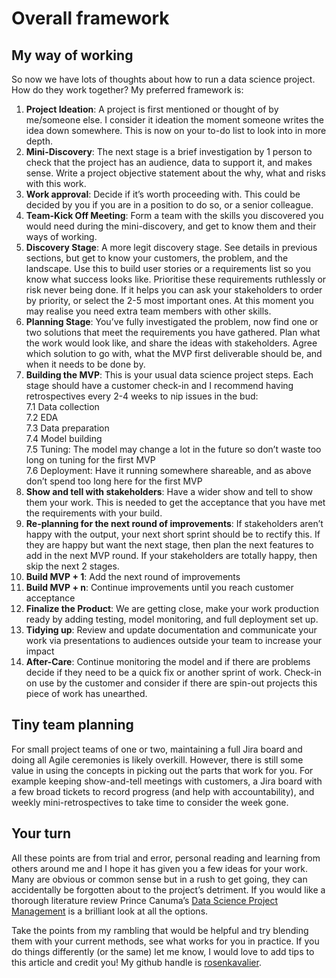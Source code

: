# Overall framework

## My way of working
So now we have lots of thoughts about how to run a data science project. How do they work together? My preferred framework is:

1. **Project Ideation**: A project is first mentioned or thought of by me/someone else. I consider it ideation the moment someone writes the idea down somewhere. This is now on your to-do list to look into in more depth.   
2. **Mini-Discovery**: The next stage is a brief investigation by 1 person to check that the project has an audience, data to support it, and makes sense. Write a project objective statement about the why, what and risks with this work.  
3. **Work approval**: Decide if it's worth proceeding with. This could be decided by you if you are in a position to do so, or a senior colleague.
4. **Team-Kick Off Meeting**: Form a team with the skills you discovered you would need during the mini-discovery, and get to know them and their ways of working.     
5. **Discovery Stage**: A more legit discovery stage. See details in previous sections, but get to know your customers, the problem, and the landscape. Use this to build user stories or a requirements list so you know what success looks like. Prioritise these requirements ruthlessly or risk never being done. If it helps you can ask your stakeholders to order by priority, or select the 2-5 most important ones. At this moment you may realise you need extra team members with other skills.
6. **Planning Stage**: You've fully investigated the problem, now find one or two solutions that meet the requirements you have gathered. Plan what the work would look like, and share the ideas with stakeholders. Agree which solution to go with, what the MVP first deliverable should be, and when it needs to be done by.  
7. **Building the MVP**: This is your usual data science project steps. Each stage should have a customer check-in and I recommend having retrospectives every 2-4 weeks to nip issues in the bud:  
7.1 Data collection    
7.2 EDA  
7.3 Data preparation  
7.4 Model building  
7.5 Tuning: The model may change a lot in the future so don’t waste too long on tuning for the first MVP  
7.6 Deployment: Have it running somewhere shareable, and as above don’t spend too long here for the first MVP  
8. **Show and tell with stakeholders**: Have a wider show and tell to show them your work. This is needed to get the acceptance that you have met the requirements with your build.  
9. **Re-planning for the next round of improvements**: If stakeholders aren't happy with the output, your next short sprint should be to rectify this. If they are happy but want the next stage, then plan the next features to add in the next MVP round. If your stakeholders are totally happy, then skip the next 2 stages.  
10. **Build MVP + 1**: Add the next round of improvements  
11. **Build MVP + n**: Continue improvements until you reach customer acceptance  
12. **Finalize the Product**: We are getting close, make your work production ready by adding testing, model monitoring, and full deployment set up.  
13. **Tidying up**: Review and update documentation and communicate your work via presentations to audiences outside your team to increase your impact
14. **After-Care**: Continue monitoring the model and if there are problems decide if they need to be a quick fix or another sprint of work. Check-in on use by the customer and consider if there are spin-out projects this piece of work has unearthed.

## Tiny team planning
For small project teams of one or two, maintaining a full Jira board and doing all Agile ceremonies is likely overkill. However, there is still some value in using the concepts in picking out the parts that work for you. For example keeping show-and-tell meetings with customers, a Jira board with a few broad tickets to record progress (and help with accountability), and weekly mini-retrospectives to take time to consider the week gone.

## Your turn
All these points are from trial and error, personal reading and learning from others around me and I hope it has given you a few ideas for your work. Many are obvious or common sense but in a rush to get going, they can accidentally be forgotten about to the project's detriment. If you would like a thorough literature review Prince Canuma’s [Data Science Project Management](https://neptune.ai/blog/data-science-project-management) is a brilliant look at all the options.

Take the points from my rambling that would be helpful and try blending them with your current methods, see what works for you in practice. If you do things differently (or the same) let me know, I would love to add tips to this article and credit you! My github handle is [rosenkavalier](https://github.com/rosenkavalier).

